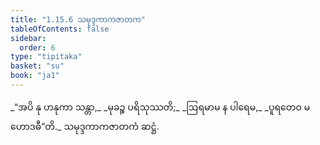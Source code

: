 ```yaml
---
title: "1.15.6 သမုဒ္ဒကာကဇာတက"
tableOfContents: false
sidebar:
  order: 6
type: "tipitaka"
basket: "su"
book: "ja1"
---
```



<DynamicBreadcrumb />

<Division number="146" book="ja1" e="ch" v="22" p="34">

<Paragraph number="323" type="verses" book="ja1">
_“အပိ နု ဟနုကာ သန္တာ,_  
_မုခဉ္စ ပရိသုဿတိ;_  
_ဩရမာမ န ပါရေမ,_  
_ပူရတေဝ မဟောဒဓီ”တိ._  


</Paragraph>
</Division>

<Paragraph number="324" type="center" book="ja1">
သမုဒ္ဒကာကဇာတကံ ဆဋ္ဌံ.
</Paragraph>